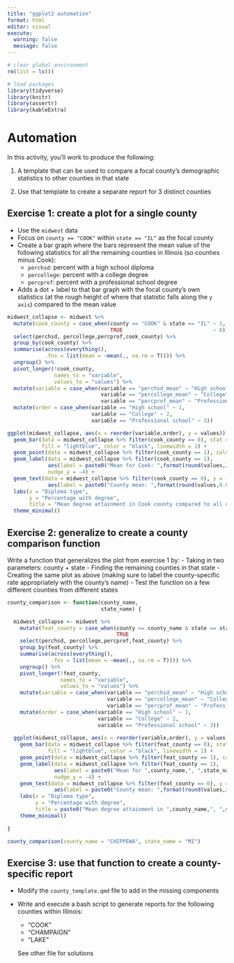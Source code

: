 ```yaml
---
title: "ggplot2 automation"
format: html
editor: visual
execute: 
  warning: false
  message: false
---
```


```r

# clear global environment
rm(list = ls())

# load packages
library(tidyverse)
library(knitr)
library(assertr)
library(kableExtra)

```

# Automation

In this activity, you'll work to produce the following:

1)  A template that can be used to compare a focal county's demographic statistics to other counties in that state

2)  Use that template to create a separate report for 3 distinct counties

## Exercise 1: create a plot for a single county

-   Use the `midwest` data
-   Focus on `county == "COOK"` within `state == "IL"` as the focal county
-   Create a bar graph where the bars represent the mean value of the following statistics for all the remaining counties in Illinois (so counties minus Cook):
    -   `perchsd`: percent with a high school diploma
    -   `percollege`: percent with a college degree
    -   `percprof`: percent with a professional school degree
-   Adds a dot + label to that bar graph with the focal county's own statistics (at the rough height of where that statistic falls along the `y axis`) compared to the mean value

```r

midwest_collapse <- midwest %>%
  mutate(cook_county = case_when(county == "COOK" & state == "IL" ~ 1,
                                 TRUE                             ~ 0)) %>%
  select(perchsd, percollege,percprof,cook_county) %>%
  group_by(cook_county) %>%
  summarise(across(everything(), 
            .fns = list(mean = ~mean(., na.rm = T)))) %>%
  ungroup() %>%
  pivot_longer(!cook_county,
               names_to = "variable",
               values_to = "values") %>%
  mutate(variable = case_when(variable == "perchsd_mean" ~ "High school",
                              variable == "percollege_mean" ~ "College",
                              variable == "percprof_mean" ~ "Professional school")) %>%
  mutate(order = case_when(variable == "High school" ~ 1,
                           variable == "College" ~ 2,
                           variable == "Professional school" ~ 3))

ggplot(midwest_collapse, aes(x = reorder(variable,order), y = values)) +
  geom_bar(data = midwest_collapse %>% filter(cook_county == 0), stat = "identity", 
           fill = "lightblue", color = "black", linewidth = 1) +
  geom_point(data = midwest_collapse %>% filter(cook_county == 1), color = "red", size = 1) +
  geom_label(data = midwest_collapse %>% filter(cook_county == 1), 
             aes(label = paste0("Mean for Cook: ",format(round(values,2),nsmall = 2),"%")), 
             nudge_y = -4) +
  geom_text(data = midwest_collapse %>% filter(cook_county == 0), y = -2,
             aes(label = paste0("County mean: ",format(round(values,0.01),nsmall = 2),"%"))) +
  labs(x = "Diploma type",
       y = "Percentage with degree",
       title = "Mean degree attainment in Cook county compared to all other midwest counties") +
  theme_minimal()

```

## Exercise 2: generalize to create a county comparison function

Write a function that generalizes the plot from exercise 1 by: - Taking in two parameters: county + state - Finding the remaining counties in that state - Creating the same plot as above (making sure to label the county-specific rate appropriately with the county's name) - Test the function on a few different counties from different states

```r

county_comparison <- function(county_name,
                              state_name) {

  midwest_collapse <- midwest %>%
    mutate(feat_county = case_when(county == county_name & state == state_name ~ 1,
                                   TRUE                                        ~ 0)) %>%
    select(perchsd, percollege,percprof,feat_county) %>%
    group_by(feat_county) %>%
    summarise(across(everything(), 
              .fns = list(mean = ~mean(., na.rm = T)))) %>%
    ungroup() %>%
    pivot_longer(!feat_county,
                 names_to = "variable",
                 values_to = "values") %>%
    mutate(variable = case_when(variable == "perchsd_mean" ~ "High school",
                                variable == "percollege_mean" ~ "College",
                                variable == "percprof_mean" ~ "Professional school")) %>%
    mutate(order = case_when(variable == "High school" ~ 1,
                             variable == "College" ~ 2,
                             variable == "Professional school" ~ 3))
  
  ggplot(midwest_collapse, aes(x = reorder(variable,order), y = values)) +
    geom_bar(data = midwest_collapse %>% filter(feat_county == 0), stat = "identity", 
             fill = "lightblue", color = "black", linewidth = 1) +
    geom_point(data = midwest_collapse %>% filter(feat_county == 1), color = "red", size = 1) +
    geom_label(data = midwest_collapse %>% filter(feat_county == 1), 
               aes(label = paste0("Mean for ",county_name,", ",state_name,": ",format(round(values,2),nsmall = 2),"%")), 
               nudge_y = -4) +
    geom_text(data = midwest_collapse %>% filter(feat_county == 0), y = -2,
               aes(label = paste0("County mean: ",format(round(values,2),nsmall = 2),"%"))) +
    labs(x = "Diploma type",
         y = "Percentage with degree",
         title = paste0("Mean degree attainment in ",county_name,", ",state_name," compared to all other midwest counties")) +
    theme_minimal()
    
}

county_comparison(county_name = "CHIPPEWA", state_name = "MI")

```

## Exercise 3: use that function to create a county-specific report

-   Modify the `county_template.qmd` file to add in the missing components

-   Write and execute a bash script to generate reports for the following counties within Illinois:

    -   "COOK"
    -   "CHAMPAIGN"
    -   "LAKE"

    See other file for solutions
